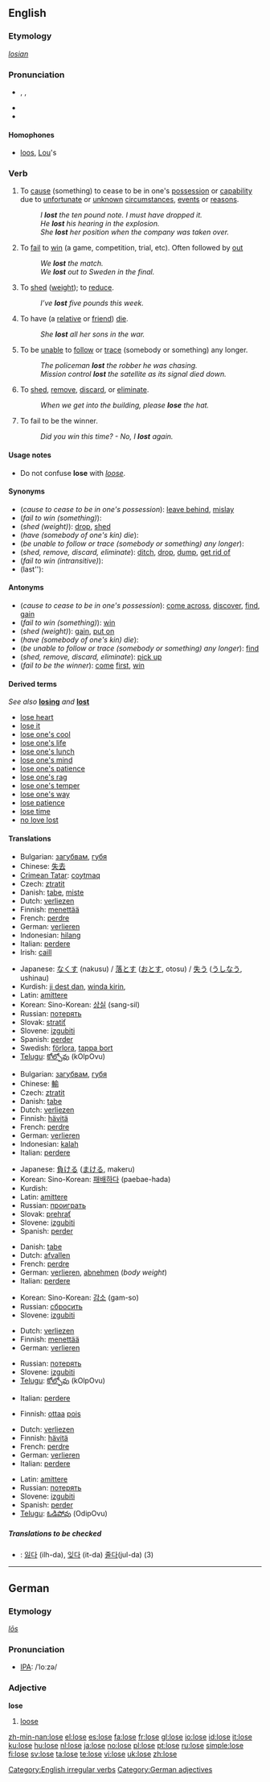 {{see|Lose}}
==English==

===Etymology===
{{OE.}} ''[[losian]]''

===Pronunciation===
* {{enPR|lo͞oz}}, {{IPA|/luːz/}}, {{SAMPA|/lu:z/}}
* {{rhymes|uːz}}
* {{audio|en-us-lose.ogg|Audio (US)}}

====Homophones====
* [[loo]]s, [[Lou]]'s

===Verb===
{{en-verb|loses|losing|lost}}

# {{transitive}} To [[cause]] (something) to cease to be in one's [[possession]] or [[capability]] due to [[unfortunate]] or [[unknown]] [[circumstance]]s, [[event]]s or [[reason]]s.
#: ''I '''lost''' the ten pound note. I must have dropped it.''
#: ''He '''lost''' his hearing in the explosion.''
#: ''She '''lost''' her position when the company was taken over.''
# {{transitive}} To [[fail]] to [[win]] (a game, competition, trial, etc). Often followed by [[out]]
#: ''We '''lost''' the match.''
#: ''We '''lost''' out to Sweden in the final.''
# {{transitive}} To [[shed]] ([[weight]]); to [[reduce]].
#: ''I’ve '''lost''' five pounds this week.''
# {{transitive}} To have (a [[relative]] or [[friend]]) [[die]].
#: ''She '''lost''' all her sons in the war.''
# {{transitive}} To be [[unable]] to [[follow]] or [[trace]] (somebody or something) any longer.
#: ''The policeman '''lost''' the robber he was chasing.''
#: ''Mission control '''lost''' the satellite as its signal died down.''
# {{transitive}} {{informal}} To [[shed]], [[remove]], [[discard]], or [[eliminate]].
#: ''When we get into the building, please '''lose''' the hat.''
# {{intransitive}} To fail to be the winner.
#: ''Did you win this time? - No, I '''lost''' again.''

====Usage notes====
* Do not confuse '''lose''' with ''[[loose]]''.

====Synonyms====
* (''cause to cease to be in one's possession''): [[leave behind]], [[mislay]]
* (''fail to win (something)''):
* (''shed (weight)''): [[drop]], [[shed]]
* (''have (somebody of one's kin) die''):
* (''be unable to follow or trace (somebody or something) any longer''):
* (''shed, remove, discard, eliminate''): [[ditch]], [[drop]], [[dump]], [[get rid of]]
* (''fail to win (intransitive)''):
* (last''):

====Antonyms====
* (''cause to cease to be in one's possession''): [[come across]], [[discover]], [[find]], [[gain]]
* (''fail to win (something)''): [[win]]
* (''shed (weight)''): [[gain]], [[put on]]
* (''have (somebody of one's kin) die''):
* (''be unable to follow or trace (somebody or something) any longer''): [[find]]
* (''shed, remove, discard, eliminate''): [[pick up]]
* (''fail to be the winner''): [[come]] [[first]], [[win]]

====Derived terms====
''See also'' '''[[losing]]''' ''and'' '''[[lost]]'''
* [[lose heart]]
* [[lose it]]
* [[lose one's cool]]
* [[lose one's life]]
* [[lose one's lunch]]
* [[lose one's mind]]
* [[lose one's patience]]
* [[lose one's rag]]
* [[lose one's temper]]
* [[lose one's way]]
* [[lose patience]]
* [[lose time]]
* [[no love lost]]

====Translations====
{{trans-top|cause (something) to cease to be in one's possession or capability}}
* Bulgarian: [[загубвам]], [[губя]]
* Chinese: [[失去]]
* [[Crimean Tatar]]: [[coytmaq]]
* Czech: [[ztratit]]
* Danish: [[tabe]], [[miste]]
* Dutch: [[verliezen]]
* Finnish: [[menettää]]
* French: [[perdre]]
* German: [[verlieren]]
* Indonesian: [[hilang]]
* Italian: [[perdere]]
* Irish: [[caill]]
{{trans-mid}}
* Japanese: [[なくす]] (nakusu) / [[落とす]] ([[おとす]], otosu) / [[失う]] ([[うしなう]], ushinau)
* Kurdish: [[ji dest dan]], [[winda|winda kirin]], {{KUchar|[[بزر کردن]]}}
* Latin: [[amittere]]
* Korean: Sino-Korean: [[상실]] (sang-sil)
* Russian: [[пoтeрять]]
* Slovak: [[stratiť]]
* Slovene: [[izgubiti]]
* Spanish: [[perder]]
* Swedish: [[förlora]], [[tappa bort]]
* [[Telugu]]: [[కోల్పోవు]] (kOlpOvu)
{{trans-bottom}}

{{trans-top|(transitive) fail to win}}
* Bulgarian: [[загубвам]], [[губя]]
* Chinese: [[輸]]
* Czech: [[ztratit]]
* Danish: [[tabe]]
* Dutch: [[verliezen]]
* Finnish: [[hävitä]]
* French: [[perdre]]
* German: [[verlieren]]
* Indonesian: [[kalah]]
* Italian: [[perdere]]
{{trans-mid}}
* Japanese: [[負ける]] ([[まける]], makeru)
* Korean: Sino-Korean: [[패배]]하다 (paebae-hada)
* Kurdish: {{KUchar|[[دۆڕاندن]]}}
* Latin: [[amittere]]
* Russian: [[проиграть]]
* Slovak: [[prehrať]]
* Slovene: [[izgubiti]]
* Spanish: [[perder]]
{{trans-bottom}}

{{trans-top|shed (weight)}}
* Danish: [[tabe]]
* Dutch: [[afvallen]]
* French: [[perdre]]
* German: [[verlieren]], [[abnehmen]] (''body weight'')
* Italian: [[perdere]]
{{trans-mid}}
* Korean: Sino-Korean: [[감소]] (gam-so)
* Russian: [[сбросить]]
* Slovene: [[izgubiti]]
{{trans-bottom}}

{{trans-top|have (somebody of one's kin) die}}
* Dutch: [[verliezen]]
* Finnish: [[menettää]]
* German: [[verlieren]]
{{trans-mid}}
* Russian: [[потерять]]
* Slovene: [[izgubiti]]
* [[Telugu]]: [[కోల్పోవు]] (kOlpOvu)
{{trans-bottom}}

{{trans-top|be unable to follow or trace (somebody or something) any longer}}
* Italian: [[perdere]]
{{trans-mid}}
{{trans-bottom}}

{{trans-top|informal: shed, remove, discard, eliminate}}
* Finnish: [[ottaa]] [[pois]]
{{trans-mid}}
{{trans-bottom}}

{{trans-top|fail to be the winner}}
* Dutch: [[verliezen]]
* Finnish: [[hävitä]]
* French: [[perdre]]
* German: [[verlieren]]
* Italian: [[perdere]]
{{trans-mid}}
* Latin: [[amittere]]
* Russian: [[потерять]]
* Slovene: [[izgubiti]]
* Spanish: [[perder]]
* [[Telugu]]: [[ఓడిపోవు]] (OdipOvu)
{{trans-bottom}}

=====Translations to be checked=====
{{checktrans}}
* {{ttbc|Korean}}: [[잃다]] (ilh-da), [[잊다]] (it-da) [[줄다]](jul-da) (3)

[[Category:English irregular verbs]]

----

==German==

===Etymology===
{{OHG.|de}} ''[[lōs]]''

===Pronunciation===
* [[IPA]]: /ˈloːzə/

===Adjective===
'''lose'''

# [[loose]]

[[Category:German adjectives]]

[[zh-min-nan:lose]]
[[el:lose]]
[[es:lose]]
[[fa:lose]]
[[fr:lose]]
[[gl:lose]]
[[io:lose]]
[[id:lose]]
[[it:lose]]
[[ku:lose]]
[[hu:lose]]
[[nl:lose]]
[[ja:lose]]
[[no:lose]]
[[pl:lose]]
[[pt:lose]]
[[ru:lose]]
[[simple:lose]]
[[fi:lose]]
[[sv:lose]]
[[ta:lose]]
[[te:lose]]
[[vi:lose]]
[[uk:lose]]
[[zh:lose]]